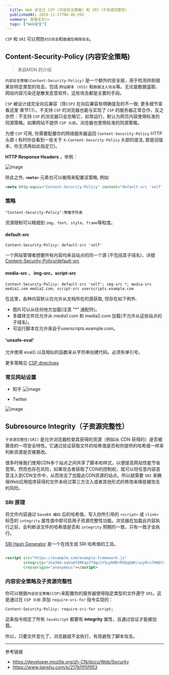 ```yaml
---
  title: Web 安全之 CSP (内容安全策略) 和 SRI（子资源完整性）
  publishedAt: 2019-11-27T06:46:39Z
  summary: 查看全文>>
  tags: ["Web安全"]
---
```


`CSP` 和 `SRI` 可以预防`XSS攻击`和`数据包嗅探攻击`。

## Content-Security-Policy (内容安全策略)

> 来自MDN 的介绍

`内容安全策略(Content-Security-Policy)` 是一个额外的安全层，用于检测并削弱某些特定类型的攻击，包括 `跨站脚本 (XSS)` 和`数据注入攻击`等。无论是数据盗取、网站内容污染还是散发恶意软件，这些攻击都是主要的手段。

`CSP` 被设计成完全向后兼容（除`CSP2` 在向后兼容有明确提及的不一致;  更多细节查看这里 章节1.1）。不支持 `CSP` 的浏览器也能与实现了 `CSP` 的服务器正常合作，反之亦然：不支持 `CSP` 的浏览器只会忽略它，如常运行，默认为网页内容使用标准的同源策略。如果网站不提供 `CSP 头部`，浏览器也使用标准的同源策略。

为使 `CSP` 可用, 你需要配置你的网络服务器返回  `Content-Security-Policy`  HTTP头部 ( 有时你会看到一些关于 `X-Content-Security-Policy` 头部的提法, 那是旧版本，你无须再如此指定它)。

**HTTP Response Headers** ，举例：

![image](https://user-images.githubusercontent.com/8676711/69699849-eca53900-1123-11ea-85a5-3e39de585b20.png)

除此之外,  **`<meta>`**  元素也可以被用来配置该策略, 例如

```html
<meta http-equiv="Content-Security-Policy" content="default-src 'self'; img-src https://*; child-src 'none';">
```


### 策略

```
"Content-Security-Policy":策略字符串
```

资源限制可以精细到 `img`、`font`、`style`、`frame`等粒度。

#### default-src

```
Content-Security-Policy: default-src 'self'
```
一个网站管理者想要所有内容均来自站点的同一个源 (不包括其子域名)，详细 [Content-Security-Policy/default-src](https://developer.mozilla.org/zh-CN/docs/Web/HTTP/Headers/Content-Security-Policy/default-src)

#### media-src 、 img-src、script-src 

```
Content-Security-Policy: default-src 'self'; img-src *; media-src media1.com media2.com; script-src userscripts.example.com
```

在这里，各种内容默认仅允许从文档所在的源获取, 但存在如下例外:

- 图片可以从任何地方加载(注意 "*" 通配符)。
- 多媒体文件仅允许从 media1.com 和 media2.com 加载(不允许从这些站点的子域名)。
- 可运行脚本仅允许来自于userscripts.example.com。

#### 'unsafe-eval'

允许使用 eval() 以及相似的函数来从字符串创建代码。必须有单引号。



更多策略见 [CSP directives](https://developer.mozilla.org/zh-CN/docs/Web/HTTP/Headers/Content-Security-Policy)

### 常见网站设置

- 知乎
![image](https://user-images.githubusercontent.com/8676711/69709055-a78b0200-1137-11ea-9793-ea68f2256c77.png)


- Twitter

![image](https://user-images.githubusercontent.com/8676711/69708943-76aacd00-1137-11ea-90a5-914c080a0fa2.png)



## Subresource Integrity（子资源完整性）

`子资源完整性(SRI)` 是允许浏览器检查其获得的资源（例如从 CDN 获得的）是否被篡改的一项安全特性。它通过验证获取文件的哈希值是否和你提供的哈希值一样来判断资源是否被篡改。

很多时候我们使用CDN多个站点之间共享了脚本和样式，以便提高网站性能节省宽带。然而也存在风险，如果攻击者获取了CDN的控制权，就可以将任意内容恶意注入到CDN文件中，从而攻击了加载此CDN资源的站点。所以就需要 `SRI` 来确保Web应用程序获得的文件未经过第三方注入或者其他形式的修改来降低被攻击的风险。

### SRI 原理

将文件内容通过 `base64 编码` 后的哈希值，写入你所引用的 `<script>` 或 `<link>` 标签的 `integrity` 属性值中即可启用子资源完整性功能。浏览器在加载此内容执行之前，会判断该文件的哈希值是否和 `integrity` 预期的一致，只有一致才会执行。

[SRI Hash Generator](https://www.srihash.org/) 是一个在线生成 SRI 哈希值的工具。

```html

<script src="https://example.com/example-framework.js"
        integrity="sha384-oqVuAfXRKap7fdgcCY5uykM6+R9GqQ8K/uxy9rx7HNQlGYl1kPzQho1wx4JwY8wC"
        crossorigin="anonymous"></script>
```

### 内容安全策略及子资源完整性

你可以根据`内容安全策略(CSP)`来配置你的服务器使得指定类型的文件遵守 `SRI`。这是通过在 `CSP 头部` 添加 `require-sri-for` 指令实现的：

```
Content-Security-Policy: require-sri-for script;
```
这条指令规定了所有 `JavaScript` 都要有 **integrity** 属性，且通过验证才能被加载。

所以，只要文件变化了，浏览器就不会执行，有效避免了脚本攻击。



---
参考链接

- https://developer.mozilla.org/zh-CN/docs/Web/Security
- https://www.jianshu.com/p/217b11f5f953

